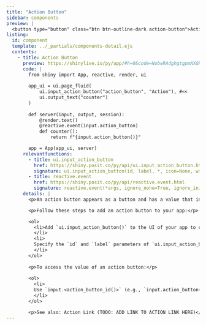 ```yaml
---
title: "Action Button"
sidebar: components 
preview: |
  <button type="button" class="btn btn-outline-dark action-button">Action Button</button>
listing:
  id: component
  template: ../_partials/components-detail.ejs
  contents:
    - title: Action Button
      preview: https://shinylive.io/py/app/#h=0&code=NobwRAdghgtgpmAXGKAHVA6VBPMAaMAYwHsIAXOcpMAMwCdiYACAZwAsBLCbJjmVYnTJMAgujxM6cKITIcAbnAlSIAEzh0JAVw4AdCPrSoA+jqYBeJjqxQA5nGM0ANjtUAKfUy9WOGLqi0yYxk5UmMAI0CyUg8UWQ4wyLJog3wmXTAReNIMgEoJAGIAHiLPb2tiQICgigAPMliSLXINPP1c-X11GlYNRTo3f0CJSrJqiRY4FhYEiFzEMq8AAVHqxaYllXU6DDqGjohvDakQhTgMOEVyQYhqjFPEqNIDo+6mJpaB+fWjqTItOiHGgZEBDMj3bIQCJPCBuXIAXwynWg6AsonQbiMpg4Ez6GlyYHhAF0gA
      code: |
        from shiny import App, reactive, render, ui
        
        app_ui = ui.page_fluid(
            ui.input_action_button("action_button", "Action"), #<<
            ui.output_text("counter")
        )
        
        def server(input, output, session):
            @render.text()
            @reactive.event(input.action_button)
            def counter():
                return f"{input.action_button()}"

        app = App(app_ui, server)
      relevantfunctions:
        - title: ui.input_action_button
          href: https://shiny.posit.co/py/api/ui.input_action_button.html
          signature: ui.input_action_button(id, label, *, icon=None, width=None, **kwargs)
        - title: reactive.event
          href: https://shiny.posit.co/py/api/reactive.event.html
          signature: reactive.event(*args, ignore_none=True, ignore_init=False)
      details: |
        <p>An action button appears as a button and has a value that increments each time the user presses the button. </p>

        <p>Follow these steps to add an action button to your app:</p>

        <ol>
          <li>Add `ui.input_action_button()` to the UI of your app to create an action button. Where you call this function will determine where the button will appear within the app's layout.
          </li>
          <li>
          Specify the `id` and `label` parameters of `ui.input_action_button()` to define the button's identifier and label. 
          </li>
        </ol>
        
        <p>To access the value of an action button:</p>
        
        <ol>
          <li>
          Use `input.<action_button_id()>` (e.g., `input.action_button()`) to access the value of the action button. The server value of an action button is an integer representing the number of clicks.  
          </li>
        </ol>

        <p>See also: Action Link (TODO: ADD LINK TO ACTION LINK HERE)</p>
---
```


:::{.component}
:::
